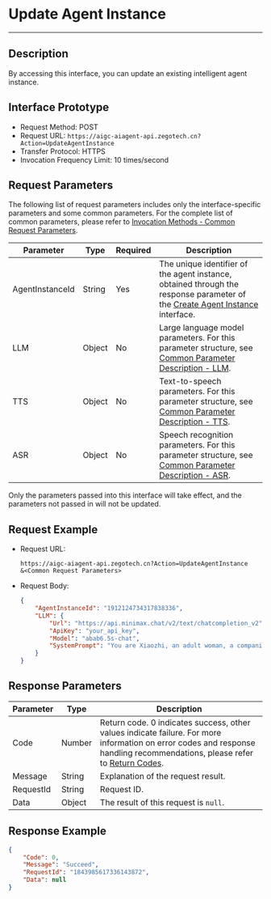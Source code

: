 # Update Agent Instance

---

## Description

By accessing this interface, you can update an existing intelligent agent instance.

## Interface Prototype

- Request Method: POST
- Request URL: `https://aigc-aiagent-api.zegotech.cn?Action=UpdateAgentInstance`
- Transfer Protocol: HTTPS
- Invocation Frequency Limit: 10 times/second

## Request Parameters

The following list of request parameters includes only the interface-specific parameters and some common parameters. For the complete list of common parameters, please refer to [Invocation Methods - Common Request Parameters](./../Accessing%20Server%20APIs.mdx#common-parameters).

| Parameter         | Type     | Required | Description                                                                 |
|-------------------|----------|----------|-----------------------------------------------------------------------------|
| AgentInstanceId  | String   | Yes      | The unique identifier of the agent instance, obtained through the response parameter of the [Create Agent Instance](./Create%20Agent%20instance.mdx) interface. |
| LLM              | Object   | No       | Large language model parameters. For this parameter structure, see [Common Parameter Description - LLM](./../Common%20Parameter%20Description.mdx#llm). |
| TTS              | Object   | No       | Text-to-speech parameters. For this parameter structure, see [Common Parameter Description - TTS](./../Common%20Parameter%20Description.mdx#tts). |
| ASR              | Object   | No       | Speech recognition parameters. For this parameter structure, see [Common Parameter Description - ASR](./../Common%20Parameter%20Description.mdx#asr). |

<Note title="Note">
Only the parameters passed into this interface will take effect, and the parameters not passed in will not be updated.
</Note>

## Request Example

- Request URL:

    ```https
    https://aigc-aiagent-api.zegotech.cn?Action=UpdateAgentInstance
    &<Common Request Parameters>
    ```

- Request Body:

    ```json
    {
        "AgentInstanceId": "1912124734317838336",
        "LLM": {
            "Url": "https://api.minimax.chat/v2/text/chatcompletion_v2",
            "ApiKey": "your_api_key",
            "Model": "abab6.5s-chat",
            "SystemPrompt": "You are Xiaozhi, an adult woman, a companion assistant **created by ZEGO**. knowledgeable in both astronomy and geography, intelligent, wise, enthusiastic, and friendly. \nDialogue requirements: 1. Dialogue with users according to the requirements of the persona. \n2.No more than 100 words."
        }
    }
    ```

## Response Parameters

| Parameter | Type | Description |
|-----------|------|-------------|
| Code | Number | Return code. 0 indicates success, other values indicate failure. For more information on error codes and response handling recommendations, please refer to [Return Codes](./../Return%20codes.mdx). |
| Message | String | Explanation of the request result. |
| RequestId | String | Request ID. |
| Data | Object | The result of this request is `null`. |

## Response Example

```json
{
    "Code": 0,
    "Message": "Succeed",
    "RequestId": "1843985617336143872",
    "Data": null
}
```